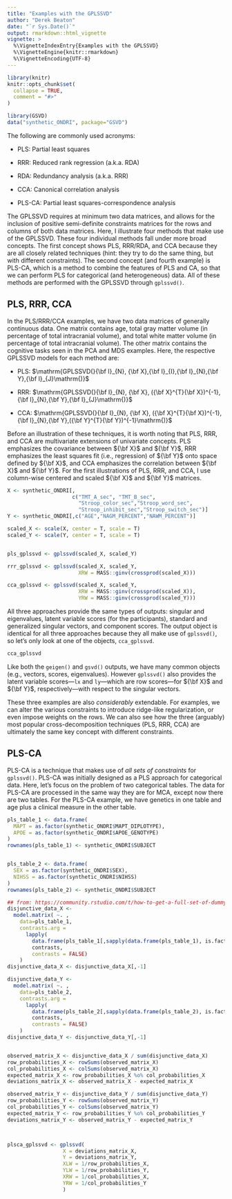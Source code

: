 ```yaml
---
title: "Examples with the GPLSSVD"
author: "Derek Beaton"
date: "`r Sys.Date()`"
output: rmarkdown::html_vignette
vignette: >
  %\VignetteIndexEntry{Examples with the GPLSSVD}
  %\VignetteEngine{knitr::rmarkdown}
  %\VignetteEncoding{UTF-8}
---
```


```r
library(knitr)
knitr::opts_chunk$set(
  collapse = TRUE,
  comment = "#>"
)
```

```r
library(GSVD)
data("synthetic_ONDRI", package="GSVD")
```


The following are commonly used acronyms:


* PLS: Partial least squares

* RRR: Reduced rank regression (a.k.a. RDA)

* RDA: Redundancy analysis (a.k.a. RRR)

* CCA: Canonical correlation analysis

* PLS-CA: Partial least squares-correspondence analysis


The GPLSSVD requires at minimum two data matrices, and allows for the inclusion of positive semi-definite constraints matrices for the rows and columns of both data matrices. Here, I illustrate four methods that make use of the GPLSSVD. These four individual methods fall under more broad concepts. The first concept shows PLS, RRR/RDA, and CCA because they are all closely related techniques (hint: they try to do the same thing, but with different constraints). The second concept (and fourth example) is PLS-CA, which is a method to combine the features of PLS and CA, so that we can perform PLS for categorical (and heterogeneous) data. All of these methods are performed with the GPLSSVD through `gplssvd()`.




## PLS, RRR, CCA

In the PLS/RRR/CCA examples, we have two data matrices of generally continuous data. One matrix contains age, total gray matter volume (in percentage of total intracranial volume), and total white matter volume (in percentage of total intracranial volume). The other matrix contains the cognitive tasks seen in the PCA and MDS examples. Here, the respective GPLSSVD models for each method are:

* PLS: $\mathrm{GPLSSVD(}{\bf I}_{N}, {\bf X},{\bf I}_{I},{\bf I}_{N},{\bf Y},{\bf I}_{J}\mathrm{)}$

* RRR: $\mathrm{GPLSSVD(}{\bf I}_{N}, {\bf X}, ({\bf X}^{T}{\bf X})^{-1},{\bf I}_{N},{\bf Y},{\bf I}_{J}\mathrm{)}$

* CCA: $\mathrm{GPLSSVD(}{\bf I}_{N}, {\bf X}, ({\bf X}^{T}{\bf X})^{-1},{\bf I}_{N},{\bf Y},({\bf Y}^{T}{\bf Y})^{-1}\mathrm{)}$


Before an illustration of these techniques, it is worth noting that PLS, RRR, and CCA are multivariate extensions of univariate concepts. PLS emphasizes the covariance between ${\bf X}$ and ${\bf Y}$, RRR emphasizes the least squares fit (i.e., regression) of ${\bf Y}$ onto space defined by ${\bf X}$, and CCA emphasizes the correlation between ${\bf X}$ and ${\bf Y}$. For the first illustrations of PLS, RRR, and CCA, I use column-wise centered and scaled ${\bf X}$ and ${\bf Y}$ matrices.


```r

X <- synthetic_ONDRI[,
                     c("TMT_A_sec", "TMT_B_sec",
                       "Stroop_color_sec","Stroop_word_sec",
                       "Stroop_inhibit_sec","Stroop_switch_sec")]
Y <- synthetic_ONDRI[,c("AGE","NAGM_PERCENT","NAWM_PERCENT")]

scaled_X <- scale(X, center = T, scale = T)
scaled_Y <- scale(Y, center = T, scale = T)


pls_gplssvd <- gplssvd(scaled_X, scaled_Y)

rrr_gplssvd <- gplssvd(scaled_X, scaled_Y, 
                       XRW = MASS::ginv(crossprod(scaled_X)))

cca_gplssvd <- gplssvd(scaled_X, scaled_Y, 
                       XRW = MASS::ginv(crossprod(scaled_X)), 
                       YRW = MASS::ginv(crossprod(scaled_Y)))

```


All three approaches provide the same types of outputs: singular and eigenvalues, latent variable scores (for the participants), standard and generalized singular vectors, and component scores. The output object is identical for all three approaches because they all make use of `gplssvd()`, so let's only look at one of the objects, `cca_gplssvd`.

```r

cca_gplssvd

```

Like both the `geigen()` and `gsvd()` outputs, we have many common objects (e.g., vectors, scores, eigenvalues). However `gplssvd()` also provides the latent variable scores---`lx` and `ly`---which are row scores---for ${\bf X}$ and ${\bf Y}$, respectively---with respect to the singular vectors.

These three examples are also *considerably* extendable. For examples, we can alter the various constraints to introduce ridge-like regularization, or even impose weights on the rows. We can also see how the three (arguably) most popular cross-decomposition techniques (PLS, RRR, CCA) are ultimately the same key concept with different constraints.

## PLS-CA

PLS-CA is a technique that makes use of *all sets of constraints* for `gplssvd()`. PLS-CA was initially designed as a PLS approach for categorical data. Here, let's focus on the problem of two categorical tables. The data for PLS-CA are processed in the same way they are for MCA, except now there are two tables. For the PLS-CA example, we have genetics in one table and age plus a clinical measure in the other table.

```r

pls_table_1 <- data.frame(
  MAPT = as.factor(synthetic_ONDRI$MAPT_DIPLOTYPE),
  APOE = as.factor(synthetic_ONDRI$APOE_GENOTYPE)
)
rownames(pls_table_1) <- synthetic_ONDRI$SUBJECT


pls_table_2 <- data.frame(
  SEX = as.factor(synthetic_ONDRI$SEX),
  NIHSS = as.factor(synthetic_ONDRI$NIHSS)
)
rownames(pls_table_2) <- synthetic_ONDRI$SUBJECT

## from: https://community.rstudio.com/t/how-to-get-a-full-set-of-dummy-variables/21682/2
disjunctive_data_X <- 
  model.matrix( ~. , 
    data=pls_table_1, 
    contrasts.arg = 
      lapply(
        data.frame(pls_table_1[,sapply(data.frame(pls_table_1), is.factor)]),
        contrasts, 
        contrasts = FALSE)
    )
disjunctive_data_X <- disjunctive_data_X[,-1]

disjunctive_data_Y <- 
  model.matrix( ~. , 
    data=pls_table_2, 
    contrasts.arg = 
      lapply(
        data.frame(pls_table_2[,sapply(data.frame(pls_table_2), is.factor)]),
        contrasts, 
        contrasts = FALSE)
    )
disjunctive_data_Y <- disjunctive_data_Y[,-1]


observed_matrix_X <- disjunctive_data_X / sum(disjunctive_data_X)
row_probabilities_X <- rowSums(observed_matrix_X)
col_probabilities_X <- colSums(observed_matrix_X)
expected_matrix_X <- row_probabilities_X %o% col_probabilities_X
deviations_matrix_X <- observed_matrix_X - expected_matrix_X

observed_matrix_Y <- disjunctive_data_Y / sum(disjunctive_data_Y)
row_probabilities_Y <- rowSums(observed_matrix_Y)
col_probabilities_Y <- colSums(observed_matrix_Y)
expected_matrix_Y <- row_probabilities_Y %o% col_probabilities_Y
deviations_matrix_Y <- observed_matrix_Y - expected_matrix_Y



plsca_gplssvd <- gplssvd( 
                  X = deviations_matrix_X,
                  Y = deviations_matrix_Y,
                  XLW = 1/row_probabilities_X,
                  YLW = 1/row_probabilities_Y,
                  XRW = 1/col_probabilities_X,
                  YRW = 1/col_probabilities_Y
                  )

```


